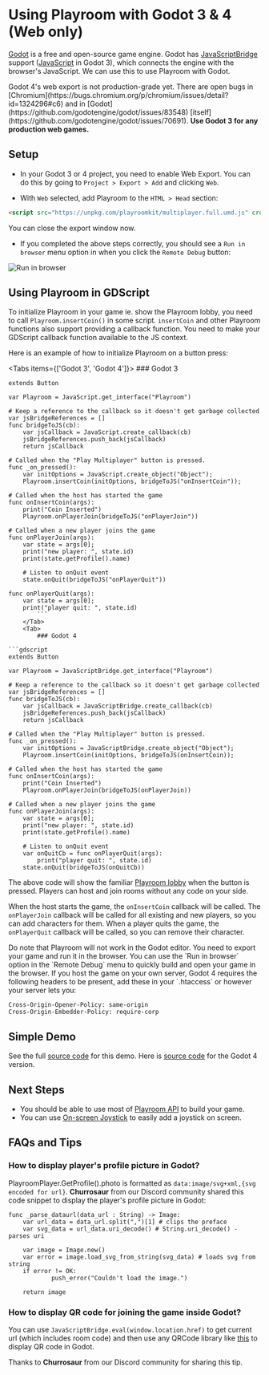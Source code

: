 

# Using Playroom with Godot 3 & 4 (Web only)

[Godot](https://godotengine.org/) is a free and open-source game engine. Godot has [JavaScriptBridge](https://docs.godotengine.org/en/stable/classes/class_javascriptbridge.html) support ([JavaScript](https://docs.godotengine.org/en/3.5/classes/class_javascript.html) in Godot 3), which connects the engine with the browser's JavaScript. We can use this to use Playroom with Godot.

<Callout emoji="👷🏼‍♀️">
  Godot 4's web export is not production-grade yet. There are open bugs in [Chromium](https://bugs.chromium.org/p/chromium/issues/detail?id=1324296#c6) and in [Godot](https://github.com/godotengine/godot/issues/83548) [itself](https://github.com/godotengine/godot/issues/70691).
</Callout>

<Callout type="info" emoji="💡">
	<b> Use Godot 3 for any production web games.</b>
</Callout>

## Setup

- In your Godot 3 or 4 project, you need to enable Web Export. You can do this by going to `Project > Export > Add` and clicking `Web`.

- With `Web` selected, add Playroom to the `HTML > Head` section:

```html
<script src="https://unpkg.com/playroomkit/multiplayer.full.umd.js" crossorigin="anonymous"></script>
```

You can close the export window now.

- If you completed the above steps correctly, you should see a `Run in browser` menu option in when you click the `Remote Debug` button:

![Run in browser](/images/godot-runinbrowser.png)


## Using Playroom in GDScript

To initialize Playroom in your game ie. show the Playroom lobby, you need to call `Playroom.insertCoin()` in some script. `insertCoin` and other Playroom functions also support providing a callback function. You need to make your GDScript callback function available to the JS context. 

Here is an example of how to initialize Playroom on a button press:

<Tabs items={['Godot 3', 'Godot 4']}>
  <Tab>
		### Godot 3
```gdscript
extends Button

var Playroom = JavaScript.get_interface("Playroom")

# Keep a reference to the callback so it doesn't get garbage collected
var jsBridgeReferences = []
func bridgeToJS(cb):
	var jsCallback = JavaScript.create_callback(cb)
	jsBridgeReferences.push_back(jsCallback)
	return jsCallback

# Called when the "Play Multiplayer" button is pressed.
func _on_pressed():
	var initOptions = JavaScript.create_object("Object");
	Playroom.insertCoin(initOptions, bridgeToJS("onInsertCoin"));

# Called when the host has started the game
func onInsertCoin(args):
	print("Coin Inserted")
	Playroom.onPlayerJoin(bridgeToJS("onPlayerJoin"))

# Called when a new player joins the game
func onPlayerJoin(args):
	var state = args[0];
	print("new player: ", state.id)
	print(state.getProfile().name)
	
	# Listen to onQuit event
	state.onQuit(bridgeToJS("onPlayerQuit"))

func onPlayerQuit(args):
	var state = args[0];
	print("player quit: ", state.id)
		```
	</Tab>
	<Tab>
		### Godot 4
		
```gdscript
extends Button

var Playroom = JavaScriptBridge.get_interface("Playroom")

# Keep a reference to the callback so it doesn't get garbage collected
var jsBridgeReferences = []
func bridgeToJS(cb):
	var jsCallback = JavaScriptBridge.create_callback(cb)
	jsBridgeReferences.push_back(jsCallback)
	return jsCallback

# Called when the "Play Multiplayer" button is pressed.
func _on_pressed():
	var initOptions = JavaScriptBridge.create_object("Object");
	Playroom.insertCoin(initOptions, bridgeToJS(onInsertCoin));

# Called when the host has started the game
func onInsertCoin(args):
	print("Coin Inserted")
	Playroom.onPlayerJoin(bridgeToJS(onPlayerJoin))

# Called when a new player joins the game
func onPlayerJoin(args):
	var state = args[0];
	print("new player: ", state.id)
	print(state.getProfile().name)
	
	# Listen to onQuit event
	var onQuitCb = func onPlayerQuit(args):
		print("player quit: ", state.id)
	state.onQuit(bridgeToJS(onQuitCb))

```
</Tab>
</Tabs>


The above code will show the familiar [Playroom lobby](components/lobby) when the button is pressed. Players can host and join rooms without any code on your side. 

When the host starts the game, the `onInsertCoin` callback will be called. The `onPlayerJoin` callback will be called for all existing and new players, so you can add characters for them. When a player quits the game, the `onPlayerQuit` callback will be called, so you can remove their character.

<Callout emoji="⚠️">
  Do note that Playroom will not work in the Godot editor. You need to export your game and run it in the browser.
</Callout>

<Callout type="info" emoji="💡">
  You can use the `Run in browser` option in the `Remote Debug` menu to quickly build and open your game in the browser.
</Callout>

<Callout type="info" emoji="💡">
  If you host the game on your own server, Godot 4 requires the following headers to be present, add these in your `.htaccess` or however your server lets you:

```
Cross-Origin-Opener-Policy: same-origin
Cross-Origin-Embedder-Policy: require-corp
```

</Callout>

## Simple Demo

<Preview src="/demos/godot3/index.html" />

See the full [source code](https://github.com/asadm/playroom-docs/tree/main/examples/godot3-hello-world) for this demo. Here is [source code](https://github.com/asadm/playroom-docs/tree/main/examples/godot-hello-world) for the Godot 4 version.


## Next Steps

- You should be able to use most of [Playroom API](/apidocs.md) to build your game.
- You can use [On-screen Joystick](/components/joystick) to easily add a joystick on screen.

## FAQs and Tips

### How to display player's profile picture in Godot?
PlayroomPlayer.GetProfile().photo is formatted as `data:image/svg+xml,{svg encoded for url}`. **Churrosaur** from our Discord community shared this code snippet to display the player's profile picture in Godot:

```gdscript
func _parse_dataurl(data_url : String) -> Image:
	var url_data = data_url.split(",")[1] # clips the preface 
	var svg_data = url_data.uri_decode() # String.uri_decode() - parses uri
	
	var image = Image.new()
	var error = image.load_svg_from_string(svg_data) # loads svg from string
	if error != OK:
			push_error("Couldn't load the image.")
			
	return image
```

### How to display QR code for joining the game inside Godot?

You can use `JavaScriptBridge.eval(window.location.href)` to get current url (which includes room code) and then use any QRCode library like [this](https://godotengine.org/asset-library/asset/2090) to display QR code in Godot.

Thanks to **Churrosaur** from our Discord community for sharing this tip.
